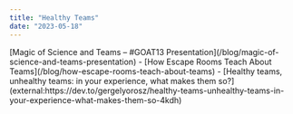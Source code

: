 ```yaml
---
title: "Healthy Teams"
date: "2023-05-18"
---
```


<LinkList heading = "Agile Pain Relief Blog Entries">
[Magic of Science and Teams – #GOAT13 Presentation](/blog/magic-of-science-and-teams-presentation)
- [How Escape Rooms Teach About Teams](/blog/how-escape-rooms-teach-about-teams)
</LinkList>

<HighlightBox heading="Resource Links" variant="resourceLinks">
- [Healthy teams, unhealthy teams: in your experience, what makes them so?](external:https://dev.to/gergelyorosz/healthy-teams-unhealthy-teams-in-your-experience-what-makes-them-so-4kdh)
</HighlightBox>
